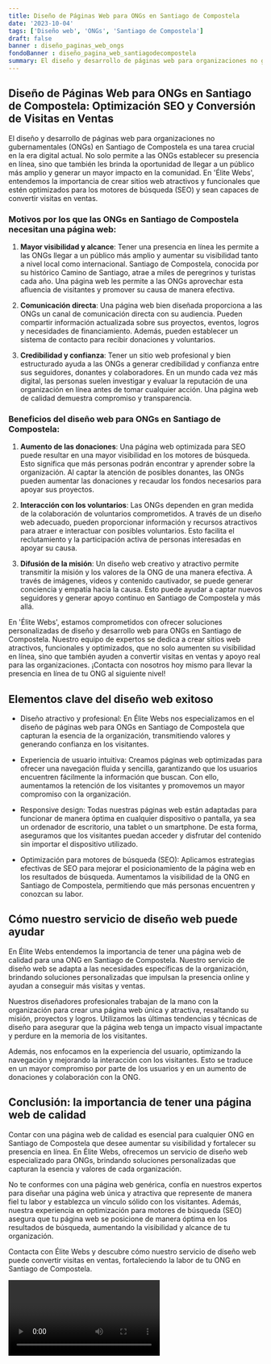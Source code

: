 ```yaml
---
title: Diseño de Páginas Web para ONGs en Santiago de Compostela
date: '2023-10-04'
tags: ['Diseño web', 'ONGs', 'Santiago de Compostela']
draft: false
banner : diseño_paginas_web_ongs
fondoBanner : diseño_pagina_web_santiagodecompostela
summary: El diseño y desarrollo de páginas web para organizaciones no gubernamentales (ONGs) en Santiago de Compostela es una tarea crucial en la era digital actual. No solo permite a las ONGs establecer su presencia en línea, sino que también les brinda la oportunidad de llegar a un público más amplio y generar un mayor impacto en la comunidad. En 'Élite Webs', entendemos la importancia de crear sitios web atractivos y funcionales que estén optimizados para los motores de búsqueda (SEO) y sean capaces de convertir visitas en ventas.
---
```


## Diseño de Páginas Web para ONGs en Santiago de Compostela: Optimización SEO y Conversión de Visitas en Ventas

El diseño y desarrollo de páginas web para organizaciones no gubernamentales (ONGs) en Santiago de Compostela es una tarea crucial en la era digital actual. No solo permite a las ONGs establecer su presencia en línea, sino que también les brinda la oportunidad de llegar a un público más amplio y generar un mayor impacto en la comunidad. En 'Élite Webs', entendemos la importancia de crear sitios web atractivos y funcionales que estén optimizados para los motores de búsqueda (SEO) y sean capaces de convertir visitas en ventas.

### Motivos por los que las ONGs en Santiago de Compostela necesitan una página web:

1. **Mayor visibilidad y alcance**: Tener una presencia en línea les permite a las ONGs llegar a un público más amplio y aumentar su visibilidad tanto a nivel local como internacional. Santiago de Compostela, conocida por su histórico Camino de Santiago, atrae a miles de peregrinos y turistas cada año. Una página web les permite a las ONGs aprovechar esta afluencia de visitantes y promover su causa de manera efectiva.

2. **Comunicación directa**: Una página web bien diseñada proporciona a las ONGs un canal de comunicación directa con su audiencia. Pueden compartir información actualizada sobre sus proyectos, eventos, logros y necesidades de financiamiento. Además, pueden establecer un sistema de contacto para recibir donaciones y voluntarios.

3. **Credibilidad y confianza**: Tener un sitio web profesional y bien estructurado ayuda a las ONGs a generar credibilidad y confianza entre sus seguidores, donantes y colaboradores. En un mundo cada vez más digital, las personas suelen investigar y evaluar la reputación de una organización en línea antes de tomar cualquier acción. Una página web de calidad demuestra compromiso y transparencia.

### Beneficios del diseño web para ONGs en Santiago de Compostela:

1. **Aumento de las donaciones**: Una página web optimizada para SEO puede resultar en una mayor visibilidad en los motores de búsqueda. Esto significa que más personas podrán encontrar y aprender sobre la organización. Al captar la atención de posibles donantes, las ONGs pueden aumentar las donaciones y recaudar los fondos necesarios para apoyar sus proyectos.

2. **Interacción con los voluntarios**: Las ONGs dependen en gran medida de la colaboración de voluntarios comprometidos. A través de un diseño web adecuado, pueden proporcionar información y recursos atractivos para atraer e interactuar con posibles voluntarios. Esto facilita el reclutamiento y la participación activa de personas interesadas en apoyar su causa.

3. **Difusión de la misión**: Un diseño web creativo y atractivo permite transmitir la misión y los valores de la ONG de una manera efectiva. A través de imágenes, videos y contenido cautivador, se puede generar conciencia y empatía hacia la causa. Esto puede ayudar a captar nuevos seguidores y generar apoyo continuo en Santiago de Compostela y más allá.

En 'Élite Webs', estamos comprometidos con ofrecer soluciones personalizadas de diseño y desarrollo web para ONGs en Santiago de Compostela. Nuestro equipo de expertos se dedica a crear sitios web atractivos, funcionales y optimizados, que no solo aumenten su visibilidad en línea, sino que también ayuden a convertir visitas en ventas y apoyo real para las organizaciones. ¡Contacta con nosotros hoy mismo para llevar la presencia en línea de tu ONG al siguiente nivel!

<GifSeo />

<Cta />

## Elementos clave del diseño web exitoso

- Diseño atractivo y profesional: En Élite Webs nos especializamos en el diseño de páginas web para ONGs en Santiago de Compostela que capturan la esencia de la organización, transmitiendo valores y generando confianza en los visitantes.

- Experiencia de usuario intuitiva: Creamos páginas web optimizadas para ofrecer una navegación fluida y sencilla, garantizando que los usuarios encuentren fácilmente la información que buscan. Con ello, aumentamos la retención de los visitantes y promovemos un mayor compromiso con la organización.

- Responsive design: Todas nuestras páginas web están adaptadas para funcionar de manera óptima en cualquier dispositivo o pantalla, ya sea un ordenador de escritorio, una tablet o un smartphone. De esta forma, aseguramos que los visitantes puedan acceder y disfrutar del contenido sin importar el dispositivo utilizado.

- Optimización para motores de búsqueda (SEO): Aplicamos estrategias efectivas de SEO para mejorar el posicionamiento de la página web en los resultados de búsqueda. Aumentamos la visibilidad de la ONG en Santiago de Compostela, permitiendo que más personas encuentren y conozcan su labor.

## Cómo nuestro servicio de diseño web puede ayudar

En Élite Webs entendemos la importancia de tener una página web de calidad para una ONG en Santiago de Compostela. Nuestro servicio de diseño web se adapta a las necesidades específicas de la organización, brindando soluciones personalizadas que impulsan la presencia online y ayudan a conseguir más visitas y ventas.

Nuestros diseñadores profesionales trabajan de la mano con la organización para crear una página web única y atractiva, resaltando su misión, proyectos y logros. Utilizamos las últimas tendencias y técnicas de diseño para asegurar que la página web tenga un impacto visual impactante y perdure en la memoria de los visitantes.

Además, nos enfocamos en la experiencia del usuario, optimizando la navegación y mejorando la interacción con los visitantes. Esto se traduce en un mayor compromiso por parte de los usuarios y en un aumento de donaciones y colaboración con la ONG.

## Conclusión: la importancia de tener una página web de calidad

Contar con una página web de calidad es esencial para cualquier ONG en Santiago de Compostela que desee aumentar su visibilidad y fortalecer su presencia en línea. En Élite Webs, ofrecemos un servicio de diseño web especializado para ONGs, brindando soluciones personalizadas que capturan la esencia y valores de cada organización.

No te conformes con una página web genérica, confía en nuestros expertos para diseñar una página web única y atractiva que represente de manera fiel tu labor y establezca un vínculo sólido con los visitantes. Además, nuestra experiencia en optimización para motores de búsqueda (SEO) asegura que tu página web se posicione de manera óptima en los resultados de búsqueda, aumentando la visibilidad y alcance de tu organización.

Contacta con Élite Webs y descubre cómo nuestro servicio de diseño web puede convertir visitas en ventas, fortaleciendo la labor de tu ONG en Santiago de Compostela.

<Video />

<CtaBot job='ONGs' city='Santiago de Compostela'/>

<Gmaps query='Santiago de Compostela+españa+maps' />